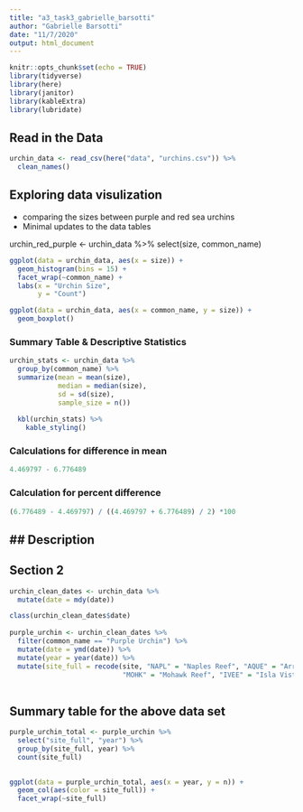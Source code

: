 ```yaml
---
title: "a3_task3_gabrielle_barsotti"
author: "Gabrielle Barsotti"
date: "11/7/2020"
output: html_document
---
```


```r
knitr::opts_chunk$set(echo = TRUE)
library(tidyverse)
library(here)
library(janitor)
library(kableExtra)
library(lubridate)
```

## Read in the Data

```r
urchin_data <- read_csv(here("data", "urchins.csv")) %>% 
  clean_names()
```

## Exploring data visulization

  - comparing the sizes between purple and red sea urchins
  - Minimal updates to the data tables
  
urchin_red_purple <- urchin_data %>%
  select(size, common_name)
  
```r
ggplot(data = urchin_data, aes(x = size)) +
  geom_histogram(bins = 15) +
  facet_wrap(~common_name) +
  labs(x = "Urchin Size",
       y = "Count")

```
  
```r
ggplot(data = urchin_data, aes(x = common_name, y = size)) +
  geom_boxplot()

```
 
### Summary Table & Descriptive Statistics

```r
urchin_stats <- urchin_data %>% 
  group_by(common_name) %>%
  summarize(mean = mean(size),
            median = median(size),
            sd = sd(size),
            sample_size = n())
            
  kbl(urchin_stats) %>% 
    kable_styling()
```

### Calculations for difference in mean
```r
4.469797 - 6.776489
```

### Calculation for percent difference
```r
(6.776489 - 4.469797) / ((4.469797 + 6.776489) / 2) *100
```

## Description
----

## Section 2 
```r
urchin_clean_dates <- urchin_data %>% 
  mutate(date = mdy(date))

class(urchin_clean_dates$date)
  
purple_urchin <- urchin_clean_dates %>%
  filter(common_name == "Purple Urchin") %>%
  mutate(date = ymd(date)) %>% 
  mutate(year = year(date)) %>%
  mutate(site_full = recode(site, "NAPL" = "Naples Reef", "AQUE" = "Arroyo Quemado Reef", "CARP" = "Carpinteria Reef",
                            "MOHK" = "Mohawk Reef", "IVEE" = "Isla Vista Reef"))
  
```
 
## Summary table for the above data set

```r
purple_urchin_total <- purple_urchin %>%
  select("site_full", "year") %>% 
  group_by(site_full, year) %>% 
  count(site_full)
  
```

```r
ggplot(data = purple_urchin_total, aes(x = year, y = n)) +
  geom_col(aes(color = site_full)) +
  facet_wrap(~site_full)
```




